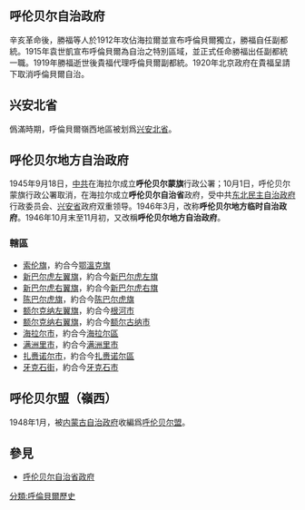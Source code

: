 ==呼伦贝尔自治政府==
辛亥革命後，勝福等人於1912年攻佔海拉爾並宣布呼倫貝爾獨立，勝福自任副都統。1915年袁世凱宣布呼倫貝爾為自治之特別區域，並正式任命勝福出任副都統一職。1919年勝福逝世後貴福代理呼倫貝爾副都統。1920年北京政府在貴福呈請下取消呼倫貝爾自治。

==兴安北省==
僞滿時期，呼倫貝爾嶺西地區被划爲[[兴安北省|兴安北省]]。

==呼伦贝尔地方自治政府==
1945年9月18日，[[中國共産黨|中共]]在海拉尔成立'''呼伦贝尔蒙旗'''行政公署；10月1日，呼伦贝尔蒙旗行政公署取消，在海拉尔成立'''呼伦贝尔自治省'''政府，受中共[[东北民主自治政府|东北民主自治政府]]行政委员会、[[兴安省|兴安省]]政府双重领导。1946年3月，改称'''呼伦贝尔地方临时自治政府'''。1946年10月末至11月初，又改稱'''呼伦贝尔地方自治政府'''。
===轄區===
* [[索伦旗|索伦旗]]，約合今[[鄂溫克旗|鄂溫克旗]]
* [[新巴尔虎左翼旗|新巴尔虎左翼旗]]，約合今[[新巴尔虎左旗|新巴尔虎左旗]]
* [[新巴尔虎右翼旗|新巴尔虎右翼旗]]，約合今[[新巴尔虎右旗|新巴尔虎右旗]]
* [[陈巴尔虎旗|陈巴尔虎旗]]，約合今[[陈巴尔虎旗|陈巴尔虎旗]]
* [[额尔克纳左翼旗|额尔克纳左翼旗]]，約合今[[根河市|根河市]]
* [[额尔克纳右翼旗|额尔克纳右翼旗]]，約合今[[额尔古纳市|额尔古纳市]]
* [[海拉尔市|海拉尔市]]，約合今[[海拉尔區|海拉尔區]]
* [[满洲里市|满洲里市]]，約合今[[满洲里市|满洲里市]]
* [[扎赉诺尔市|扎赉诺尔市]]，約合今[[扎赉诺尔區|扎赉诺尔區]]
* [[牙克石街|牙克石街]]，約合今[[牙克石市|牙克石市]]

==呼伦贝尔盟（嶺西）==
{{Main|呼倫貝爾盟 (1948年－1949年)}}
1948年1月，被[[内蒙古自治政府|内蒙古自治政府]]收編爲[[呼倫貝爾盟_(1948年－1949年)|呼伦贝尔盟]]。
==參見==
* [http://www.nmqq.gov.cn/fagui/ShowArticle.asp?ArticleID=5437 呼伦贝尔自治省政府] {{Wayback|url=http://www.nmqq.gov.cn/fagui/ShowArticle.asp?ArticleID=5437 |date=20160304224731 }}

[[分類:呼倫貝爾歷史|分類:呼倫貝爾歷史]]